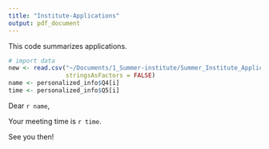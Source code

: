 ```yaml
---
title: "Institute-Applications"
output: pdf_document
---
```


This code summarizes applications.

```r
# import data
new <- read.csv("~/Documents/1_Summer-institute/Summer_Institute_Application_Form_2016__FINAL.csv",
                stringsAsFactors = FALSE)
name <- personalized_info$Q4[i]
time <- personalized_info$Q5[i]
```
 
Dear `r name`,
 
Your meeting time is `r time`.
 
See you then!
